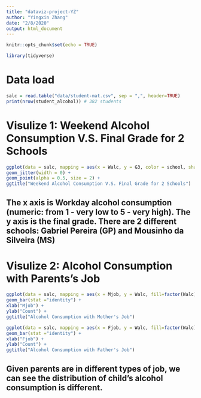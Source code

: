 ```yaml
---
title: "dataviz-project-YZ"
author: "Yingxin Zhang"
date: "2/8/2020"
output: html_document
---
```


```r
knitr::opts_chunk$set(echo = TRUE)
```

```r
library(tidyverse)
```

# Data load
```r
salc = read.table("data/student-mat.csv", sep = ",", header=TRUE)
print(nrow(student_alcohol)) # 382 students
```
# Visulize 1: Weekend Alcohol Consumption V.S. Final Grade for 2 Schools
```r
ggplot(data = salc, mapping = aes(x = Walc, y = G3, color = school, shape = school)) +
geom_jitter(width = 0) +
geom_point(alpha = 0.5, size = 2) +
ggtitle("Weekend Alcohol Consumption V.S. Final Grade for 2 Schools")
```
## The x axis is Workday alcohol consumption (numeric: from 1 - very low to 5 - very high). The y axis is the final grade. There are 2 different schools: Gabriel Pereira (GP) and Mousinho da Silveira (MS)


# Visulize 2: Alcohol Consumption with Parents's Job
```r
ggplot(data = salc, mapping = aes(x = Mjob, y = Walc, fill=factor(Walc))) +
geom_bar(stat ="identity") +
xlab("Mjob") +
ylab("Count") +
ggtitle("Alcohol Consumption with Mother's Job")

ggplot(data = salc, mapping = aes(x = Fjob, y = Walc, fill=factor(Walc))) +
geom_bar(stat ="identity") +
xlab("Fjob") +
ylab("Count") +
ggtitle("Alcohol Consumption with Father's Job")
```
## Given parents are in different types of job, we can see the distribution of child's alcohol consumption is different.

